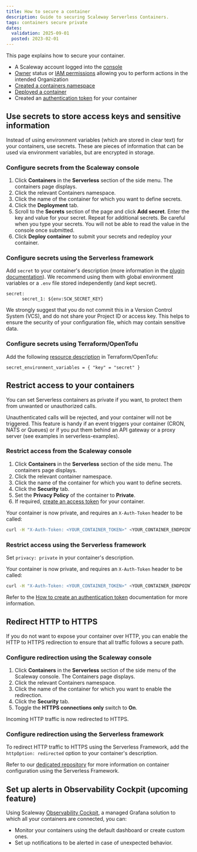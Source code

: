 ```yaml
---
title: How to secure a container
description: Guide to securing Scaleway Serverless Containers.
tags: containers secure private
dates:
  validation: 2025-09-01
  posted: 2023-02-01
---
```



This page explains how to secure your container.

<Requirements />

- A Scaleway account logged into the [console](https://account.scaleway.com/?service=elements)
- [Owner](/iam/concepts/#owner) status or [IAM permissions](/iam/concepts/#permission) allowing you to perform actions in the intended Organization
- [Created a containers namespace](/serverless-containers/how-to/create-manage-delete-containers-namespace/)
- [Deployed a container](/serverless-containers/how-to/deploy-container/)
- Created an [authentication token](/serverless-containers/how-to/create-auth-token-from-console/) for your container

## Use secrets to store access keys and sensitive information

Instead of using environment variables (which are stored in clear text) for your containers, use secrets. These are pieces of information that can be used via environment variables, but are encrypted in storage.

### Configure secrets from the Scaleway console

1. Click **Containers** in the **Serverless** section of the side menu. The containers page displays.
2. Click the relevant Containers namespace.
3. Click the name of the container for which you want to define secrets.
4. Click the **Deployment** tab.
5. Scroll to the **Secrets** section of the page and click **Add secret**. Enter the key and value for your secret. Repeat for additional secrets.
    <Message type="important">
        Be careful when you type your secrets. You will not be able to read the value in the console once submitted.
    </Message>
6. Click **Deploy container** to submit your secrets and redeploy your container.

### Configure secrets using the Serverless framework

Add `secret` to your container's description (more information in the [plugin documentation](https://github.com/scaleway/serverless-scaleway-functions#security-and-secret-management)).
We recommend using them with global environment variables or a `.env` file stored independently (and kept secret).

```
secret:
      secret_1: ${env:SCW_SECRET_KEY}
```
<Message type="important">
    We strongly suggest that you do not commit this in a Version Control System (VCS), and do not share your Project ID or access key. This helps to ensure the security of your configuration file, which may contain sensitive data.
</Message>

### Configure secrets using Terraform/OpenTofu

Add the following [resource description](https://registry.terraform.io/providers/scaleway/scaleway/latest/docs/resources/container) in Terraform/OpenTofu:

```hcl
secret_environment_variables = { "key" = "secret" }
```

## Restrict access to your containers

You can set Serverless containers as private if you want, to protect them from unwanted or unauthorized calls.

Unauthenticated calls will be rejected, and your container will not be triggered. This feature is handy if an event triggers your container (CRON, NATS or Queues) or if you put them behind an API gateway or a proxy server (see examples in serverless-examples).

### Restrict access from the Scaleway console

1. Click **Containers** in the **Serverless** section of the side menu. The containers page displays.
2. Click the relevant container namespace.
3. Click the name of the container for which you want to define secrets.
4. Click the **Security** tab.
5. Set the **Privacy Policy** of the container to **Private**.
6. If required, [create an access token](/serverless-containers/how-to/create-auth-token-from-console/) for your container.

Your container is now private, and requires an `X-Auth-Token` header to be called:

```bash
curl -H "X-Auth-Token: <YOUR_CONTAINER_TOKEN>" <YOUR_CONTAINER_ENDPOINT>
```

### Restrict access using the Serverless framework

Set `privacy: private` in your container's description.

Your container is now private, and requires an `X-Auth-Token` header to be called:

```bash
curl -H "X-Auth-Token: <YOUR_CONTAINER_TOKEN>" <YOUR_CONTAINER_ENDPOINT>
```

Refer to the [How to create an authentication token](/serverless-containers/how-to/create-auth-token-from-console/) documentation for more information.

## Redirect HTTP to HTTPS

If you do not want to expose your container over HTTP, you can enable the HTTP to HTTPS redirection to ensure that all traffic follows a secure path.

### Configure redirection using the Scaleway console

1. Click **Containers** in the **Serverless** section of the side menu of the Scaleway console. The Containers page displays.
2. Click the relevant Containers namespace.
3. Click the name of the container for which you want to enable the redirection.
4. Click the **Security** tab.
5. Toggle the **HTTPS connections only** switch to **On**.

Incoming HTTP traffic is now redirected to HTTPS.

### Configure redirection using the Serverless framework

To redirect HTTP traffic to HTTPS using the Serverless Framework, add the `httpOption: redirected` option to your container's description.

Refer to our [dedicated repository](https://github.com/scaleway/serverless-scaleway-functions/?tab=readme-ov-file#container-specific-configuration) for more information on container configuration using the Serverless Framework.

## Set up alerts in Observability Cockpit (upcoming feature)

Using Scaleway [Observability Cockpit](/cockpit/quickstart/), a managed Grafana solution to which all your containers are connected, you can:
* Monitor your containers using the default dashboard or create custom ones.
* Set up notifications to be alerted in case of unexpected behavior.
